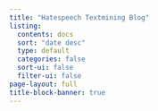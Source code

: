 ```yaml
---
title: "Hatespeech Textmining Blog"
listing:
  contents: docs
  sort: "date desc"
  type: default
  categories: false
  sort-ui: false
  filter-ui: false
page-layout: full
title-block-banner: true
---
```

